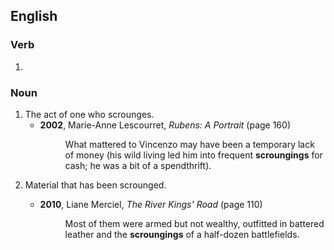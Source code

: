 ==English==

===Verb===
{{head|en|verb form}}

# {{present participle of|scrounge|lang=en|nocat=1}}

===Noun===
{{en-noun}}

# The act of one who scrounges.
#* '''2002''', Marie-Anne Lescourret, ''Rubens: A Portrait'' (page 160)
#*: What mattered to Vincenzo may have been a temporary lack of money (his wild living led him into frequent '''scroungings''' for cash; he was a bit of a spendthrift).
# {{lb|en|in the plural}} Material that has been scrounged.
#* '''2010''', Liane Merciel, ''The River Kings' Road'' (page 110)
#*: Most of them were armed but not wealthy, outfitted in battered leather and the '''scroungings''' of a half-dozen battlefields.